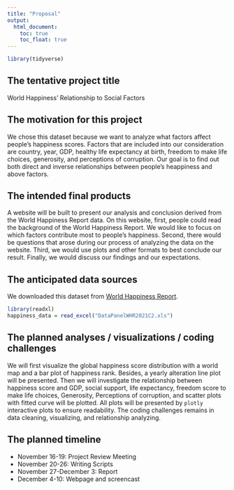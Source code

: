 ```yaml
---
title: "Proposal"
output: 
  html_document:
    toc: true
    toc_float: true
---
```


```r
library(tidyverse)
```


## The tentative project title

World Happiness' Relationship to Social Factors

## The motivation for this project

We chose this dataset because we want to analyze what factors affect people's happiness scores. Factors that are included into our consideration are country, year, GDP, healthy life expectancy at birth, freedom to make life choices, generosity, and perceptions of corruption. Our goal is to find out both direct and inverse relationships between people's heappiness and above factors. 

## The intended final products

A website will be built to present our analysis and conclusion derived from the World Happiness Report data. On this website, first, people could read the background of the World Happiness Report. We would like to focus on which factors contribute most to people’s happiness. Second, there would be questions that arose during our process of analyzing the data on the website.  Third, we would use plots and other formats to best conclude our result. Finally, we would discuss our findings and our expectations. 

## The anticipated data sources

We downloaded this dataset from [World Happiness Report](https://worldhappiness.report/ed/2021/#appendices-and-data).

```r
library(readxl)
happiness_data = read_excel("DataPanelWHR2021C2.xls")
```

## The planned analyses / visualizations / coding challenges

We will first visualize the global happiness score distribution with a world map and a bar plot of happiness rank. Besides, a yearly alteration line plot will be presented. Then we will investigate the relationship between happiness score and GDP, social support, life expectancy, freedom score to make life choices, Generosity, Perceptions of corruption, and scatter plots with fitted curve will be plotted. All plots will be presented by `plotly` interactive plots to ensure readability. The coding challenges remains in data cleaning, visualizing, and relationship analyzing.

## The planned timeline

* November 16-19: Project Review Meeting
* November 20-26: Writing Scripts
* November 27-December 3: Report
* December 4-10: Webpage and screencast

